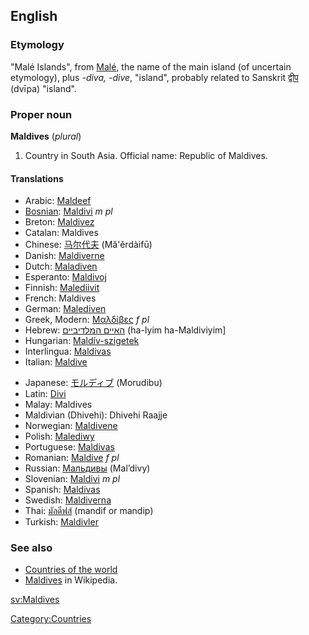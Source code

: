 ==English==
===Etymology===
"Malé Islands", from [[Malé]], the name of the main island (of uncertain etymology), plus ''-diva, -dive'', "island", probably related to Sanskrit [[द्वीप]] (dvīpa) "island".

===Proper noun===
'''Maldives''' (''plural'')
# Country in South Asia. Official name: Republic of Maldives.

====Translations====
{{top}}
*Arabic: [[Maldeef]]
*[[Bosnian]]: [[Maldivi]] ''m pl''
*Breton: [[Maldivez]]
*Catalan: Maldives
*Chinese: [[马尔代夫]] (Mǎ'ěrdàifū)
*Danish: [[Maldiverne]]
*Dutch: [[Maladiven]]
*Esperanto: [[Maldivoj]]
*Finnish: [[Malediivit]]
*French: Maldives
*German: [[Malediven]]
*Greek, Modern: [[Μαλδίβες]] ''f pl''
*Hebrew: [[האיים המלדיביים]] (ha-Iyim ha-Maldiviyim]
*Hungarian: [[Maldív-szigetek]]
*Interlingua: [[Maldivas]]
*Italian: [[Maldive]]
{{mid}}
*Japanese: [[モルディブ]] (Morudibu)
*Latin: [[Divi]] 
*Malay: Maldives
*Maldivian (Dhivehi): Dhivehi Raajje
*Norwegian: [[Maldivene]]
*Polish: [[Malediwy]]
*Portuguese: [[Maldivas]]
*Romanian: [[Maldive]] ''f pl''
*Russian: [[Мальдивы]] (Mal’divy)
*Slovenian: [[Maldivi]] ''m pl''
*Spanish: [[Maldivas]]
*Swedish: [[Maldiverna]]
*Thai: [[มัลดีฟส์]] (mandif or mandip)
*Turkish: [[Maldivler]]
{{bottom}}

===See also=== 
*[[Countries of the world]]
*[[w:Maldives|Maldives]] in Wikipedia.

[[Category:Countries]]

[[sv:Maldives]]
